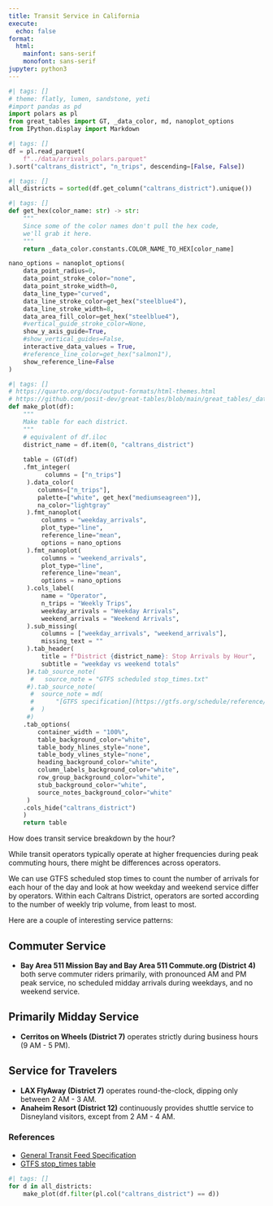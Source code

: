 ```yaml
---
title: Transit Service in California
execute:
  echo: false
format:
  html:
    mainfont: sans-serif
    monofont: sans-serif
jupyter: python3
---
```


```python
#| tags: []
# theme: flatly, lumen, sandstone, yeti
#import pandas as pd
import polars as pl
from great_tables import GT, _data_color, md, nanoplot_options
from IPython.display import Markdown
```

```python
#| tags: []
df = pl.read_parquet(
    f"../data/arrivals_polars.parquet"
).sort("caltrans_district", "n_trips", descending=[False, False])
```

```python
#| tags: []
all_districts = sorted(df.get_column("caltrans_district").unique())
```

```python
#| tags: []
def get_hex(color_name: str) -> str:
    """
    Since some of the color names don't pull the hex code, 
    we'll grab it here.
    """
    return _data_color.constants.COLOR_NAME_TO_HEX[color_name]

nano_options = nanoplot_options(
    data_point_radius=0,
    data_point_stroke_color="none",
    data_point_stroke_width=0,
    data_line_type="curved",
    data_line_stroke_color=get_hex("steelblue4"),
    data_line_stroke_width=8,
    data_area_fill_color=get_hex("steelblue4"),
    #vertical_guide_stroke_color=None,
    show_y_axis_guide=True,
    #show_vertical_guides=False,
    interactive_data_values = True,
    #reference_line_color=get_hex("salmon1"),
    show_reference_line=False
)
```

```python
#| tags: []
# https://quarto.org/docs/output-formats/html-themes.html
# https://github.com/posit-dev/great-tables/blob/main/great_tables/_data_color/constants.py
def make_plot(df):
    """
    Make table for each district.
    """
    # equivalent of df.iloc
    district_name = df.item(0, "caltrans_district")
    
    table = (GT(df)
    .fmt_integer(
          columns = ["n_trips"]
     ).data_color(
        columns=["n_trips"],
        palette=["white", get_hex("mediumseagreen")],
        na_color="lightgray"
     ).fmt_nanoplot(
         columns = "weekday_arrivals", 
         plot_type="line",
         reference_line="mean",
         options = nano_options
     ).fmt_nanoplot(
         columns = "weekend_arrivals", 
         plot_type="line",
         reference_line="mean",
         options = nano_options
     ).cols_label(
         name = "Operator",
         n_trips = "Weekly Trips",
         weekday_arrivals = "Weekday Arrivals",
         weekend_arrivals = "Weekend Arrivals",
     ).sub_missing(
         columns = ["weekday_arrivals", "weekend_arrivals"],
         missing_text = ""
     ).tab_header(
         title = f"District {district_name}: Stop Arrivals by Hour",
         subtitle = "weekday vs weekend totals"
     )#.tab_source_note(
      #   source_note = "GTFS scheduled stop_times.txt"
     #).tab_source_note(
      #  source_note = md(
      #      "[GTFS specification](https://gtfs.org/schedule/reference/#stop_timestxt)"
      #  )
     #)
    .tab_options(
        container_width = "100%",
        table_background_color="white",
        table_body_hlines_style="none",
        table_body_vlines_style="none",
        heading_background_color="white",
        column_labels_background_color="white",
        row_group_background_color="white",
        stub_background_color="white",
        source_notes_background_color="white"
     )
    .cols_hide("caltrans_district")
    )
    return table
```

How does transit service breakdown by the hour?

While transit operators typically operate at higher frequencies during peak 
commuting hours, there might be differences across operators. 

We can use GTFS scheduled stop times to count the number of arrivals 
for each hour of the day and look at how weekday and weekend service differ by operators. Within each Caltrans District, operators are sorted according to the number of weekly trip volume, from least to most.

Here are a couple of interesting service patterns:

## Commuter Service
* **Bay Area 511 Mission Bay and Bay Area 511 Commute.org (District 4)** both serve commuter riders primarily, with pronounced AM and PM peak service, no scheduled midday arrivals during weekdays, and no weekend service.

## Primarily Midday Service
* **Cerritos on Wheels (District 7)** operates strictly during business hours (9 AM - 5 PM).

## Service for Travelers
* **LAX FlyAway (District 7)** operates round-the-clock, dipping only between 2 AM - 3 AM.
* **Anaheim Resort (District 12)** continuously provides shuttle service to Disneyland visitors, except from 2 AM - 4 AM.
    
### References
* [General Transit Feed Specification](https://gtfs.org/)<br>
* [GTFS stop_times table](https://gtfs.org/schedule/reference/#stop_timestxt)

```python
#| tags: []
for d in all_districts:
    make_plot(df.filter(pl.col("caltrans_district") == d))
```


